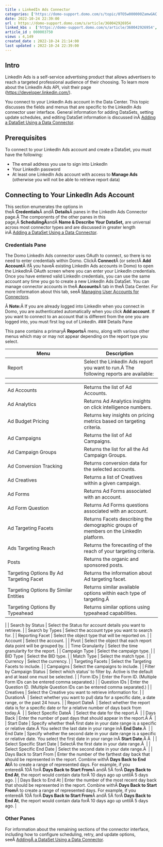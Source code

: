 ```yaml
---
title : LinkedIn Ads Connector
categories: ['https://domo-support.domo.com/s/topic/0TO5w000000ZamwGAC']
date: 2022-10-24 22:39:00
url : https://domo-support.domo.com/s/article/360042926954
linked_kbs :  ['https://domo-support.domo.com/s/article/360042926954', 'https://domo-support.domo.com/s/article/360042926274', 'https://domo-support.domo.com/s/knowledge-base', 'https://domo-support.domo.com/s/article/360042925494', 'https://domo-support.domo.com/s/article/360043429953', 'https://domo-support.domo.com/s/article/360042926054', 'https://domo-support.domo.com/s/article/360043429933', 'https://domo-support.domo.com/s/article/360043429693', 'https://domo-support.domo.com/s/topic/0TO5w000000ZamwGAC', 'https://domo-support.domo.com/s/article/360043429913']
article_id : 000003750
views : 4,149
created_date : 2022-10-24 21:14:00
last updated : 2022-10-24 22:39:00
---
```




Intro
-----


LinkedIn Ads is a self-service advertising product that allows advertisers to reach a targeted professional audience of their choosing. To learn more about the LinkedIn Ads API, visit their page ([https://developer.linkedin.com/](https://developer.linkedin.com/ "https://developer.linkedin.com/")).


You connect to your LinkedIn Ads account in the Data Center. This topic discusses the fields and menus that are specific to the LinkedIn Ads connector user interface. General information for adding DataSets, setting update schedules, and editing DataSet information is discussed inÂ [Adding a DataSet Using a Data Connector](..\adding_a_dataset_using_a_connector\index.md).


Prerequisites
-------------


To connect to your LinkedIn Ads account and create a DataSet, you must have the following:



* The email address you use to sign into LinkedIn
* Your LinkedIn password
* At least one LinkedIn Ads account with access to **Manage Ads** (otherwise you will not be able to retrieve report data)


Connecting to Your LinkedIn Ads Account
---------------------------------------


This section enumerates the options in theÂ **Credentials**Â andÂ **Details**Â panes in the LinkedIn Ads Connector page.Â The components of the other panes in this page,Â **SchedulingÂ**andÂ **Name & Describe Your DataSet,** are universal across most connector types and are discussed in greater length inÂ [Adding a DataSet Using a Data Connector](..\adding_a_dataset_using_a_connector\index.md).


### Credentials Pane


The Domo LinkedIn Ads connector uses OAuth to connect, so there is no need to enter credentials within Domo. ClickÂ **Connect**Â (or selectÂ **Add Account**Â ifÂ you haveÂ existing LinkedIn Ads accounts in Domo) to open the LinkedInÂ OAuth screen where you can enter your LinkedIn credentials. Once you have entered valid LinkedIn credentials, you can use the same account any time you go to create a new LinkedIn Ads DataSet. You can manage connector accounts in theÂ **Accounts**Â tab in theÂ Data Center. For more information about this tab, seeÂ [Managing User Accounts for Connectors](..\managing_user_accounts_for_connectors\index.html "Managing User Accounts for Connectors").


Â
**Note:**Â If you are already logged into LinkedIn when you connect in Domo, you are authenticated automatically when you click **Add account**. If you want to connect to an account that is different from the one you are logged into, you must first log out of LinkedIn.
### Details Pane


This pane contains a primaryÂ **Reports**Â menu, along with various other menus which may or may not appear depending on the report type you select.




| Menu | Description |
| --- | --- |
| Report | Select the LinkedIn Ads report you want to run.Â The following reports are available:

|  |  |
| --- | --- |
| Ad Accounts | Returns the list of Ad Accounts. |
| Ad Analytics | Returns Ad Analytics insights on click intelligence numbers. |
| Ad Budget Pricing | Returns key insights on pricing metrics based on targeting criteria. |
| Ad Campaigns | Returns the list of Ad Campaigns. |
| Ad Campaign Groups | Returns the list for all the Ad Campaign Groups. |
| Ad Conversion Tracking | Returns conversion data for the selected accounts. |
| Ad Creatives | Returns a list of Creatives within a given campaign. |
| Ad Forms | Returns Ad Forms associated with an account. |
| Ad Form Question | Returns Ad Forms questions associated with an account. |
| Ad Targeting Facets | Returns Facets describing the demographic groups of members on the LinkedIn platform. |
| Ads Targeting Reach | Returns the forecasting of the reach of your targeting criteria. |
| Posts | Returns the organic and sponsored posts. |
| Targeting Options By Ad Targeting Facet | Returns the information about Ad targeting facet. |
| Targeting Options By Similar Entities | Returns similar available options within each type of targeting.Â  |
| Targeting Options By Typeahead | Returns similar options using typeahead capabilities. |

 |
| Search by Status | Select the Status for account details you want to retrieve. |
| Search by Types | Select the account type you want to search for. |
| Reporting Facet | Select the object type that will be reported on. |
| Account | Select the account. |
| Pivot | Select the object that each report data point will be grouped by. |
| Time Granularity | Select the time granularity for the report. |
| Campaign Type | Select the campaign type. |
| BID Type | Select the BID type. |
| Match Type | Select the match type. |
| Currency | Select the currency. |
| Targeting Facets | Select the Targeting Facets to include. |
| Campaigns | Select the campaigns to include. |
| Filter by Campaign Status | Select which status' to filter by. Active is the default and at least one must be selected. |
| Form IDs | Enter the Form ID. (Multiple Form IDs can be entered comma separated.) |
| Question IDs | Enter the Question ID. (Multiple Question IDs can be entered comma separated.) |
| Creatives | Select the Creative you want to retrieve information for. |
| DurationÂ  | Select whether you want to pull data for a specific date, a date range, or the past 24 hours. |
| Report DateÂ  | Select whether the report data is for a specific date or for a relative number of days back from today.Â  |
| Select Specific DateÂ  | Select the date for the report.Â  |
| Days Back | Enter the number of past days that should appear in the report.Â Â  |
| Start Date | Specify whether theÂ first date in your date range is a specific or relative date.Â You select the last date in your range inÂ **End Date**.Â  |
| End Date | Specify whether the second date in your date range is a specific or relative date. You select the first date in your range inÂ **Start Date**.Â Â  |
| Select Specific Start Date | SelectÂ the first date in your date range.Â  |
| Select Specific End Date | Select the second date in your date range.Â  |
| Days Back to Start From | Enter the number of the farthest day back that should be represented in the report. Combine withÂ **Days Back to End At**Â to create a range of represented days.
For example, if you enteredÂ 10Â forÂ **Days Back to Start From**Â andÂ 5Â forÂ **Days Back to End At**, the report would contain data forÂ 10 days ago up untilÂ 5 days ago. |
| Days Back to End At | Enter the number of the most recent day back that should be represented in the report. Combine withÂ **Days Back to Start From**Â to create a range of represented days.
For example, if you enteredÂ 10Â forÂ **Days Back to Start From**Â andÂ 5Â forÂ **Days Back to End At**, the report would contain data forÂ 10 days ago up untilÂ 5 days ago. |


### Other Panes


For information about the remaining sections of the connector interface, including how to configure scheduling, retry, and update options, seeÂ [AddingÂ a DataSet Using a Data Connector](..\adding_a_dataset_using_a_connector\index.md).